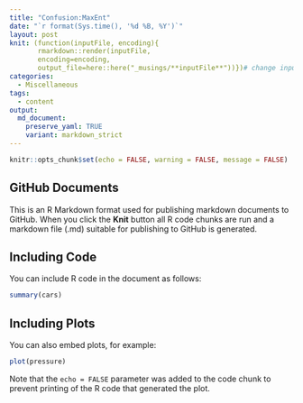 ```yaml
---
title: "Confusion:MaxEnt"
date: "`r format(Sys.time(), '%d %B, %Y')`"
layout: post
knit: (function(inputFile, encoding){
       rmarkdown::render(inputFile,
       encoding=encoding,
       output_file=here::here("_musings/**inputFile**"))})# change inputFile name here
categories:
  - Miscellaneous
tags:
  - content
output:
  md_document:
    preserve_yaml: TRUE
    variant: markdown_strict 
---
```


```r
knitr::opts_chunk$set(echo = FALSE, warning = FALSE, message = FALSE)
```

## GitHub Documents

This is an R Markdown format used for publishing markdown documents to GitHub. When you click the **Knit** button all R code chunks are run and a markdown file (.md) suitable for publishing to GitHub is generated.

## Including Code

You can include R code in the document as follows:

```r
summary(cars)
```

## Including Plots

You can also embed plots, for example:

```r
plot(pressure)
```

Note that the `echo = FALSE` parameter was added to the code chunk to prevent printing of the R code that generated the plot.
